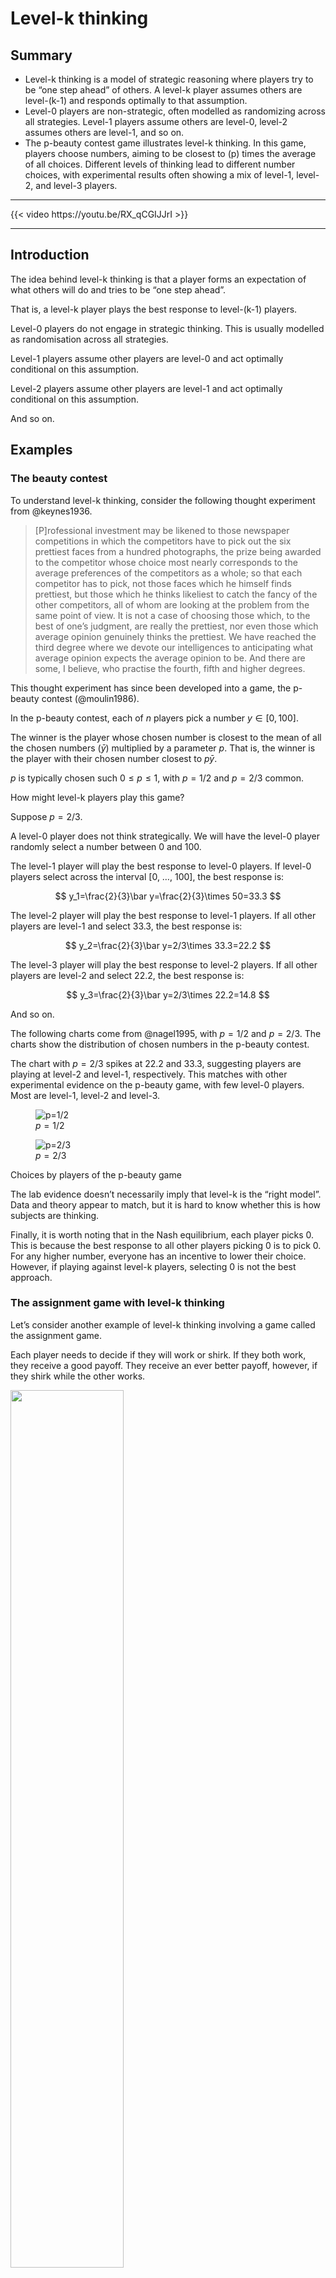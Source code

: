 # Level-k thinking

## Summary {.unnumbered}

- Level-k thinking is a model of strategic reasoning where players try to be "one step ahead" of others. A level-k player assumes others are level-(k-1) and responds optimally to that assumption.
- Level-0 players are non-strategic, often modelled as randomizing across all strategies. Level-1 players assume others are level-0, level-2 assumes others are level-1, and so on.
- The p-beauty contest game illustrates level-k thinking. In this game, players choose numbers, aiming to be closest to \(p\) times the average of all choices. Different levels of thinking lead to different number choices, with experimental results often showing a mix of level-1, level-2, and level-3 players.

---

::: {.content-visible when-format="html"}

{{< video https://youtu.be/RX_qCGIJJrI >}}

---

:::

## Introduction

The idea behind level-k thinking is that a player forms an expectation of what others will do and tries to be "one step ahead".

That is, a level-k player plays the best response to level-(k-1) players.

Level-0 players do not engage in strategic thinking. This is usually modelled as randomisation across all strategies.

Level-1 players assume other players are level-0 and act optimally conditional on this assumption.

Level-2 players assume other players are level-1 and act optimally conditional on this assumption.

And so on.

## Examples

### The beauty contest

To understand level-k thinking, consider the following thought experiment from @keynes1936.

> \[P\]rofessional investment may be likened to those newspaper competitions in which the competitors have to pick out the six prettiest faces from a hundred photographs, the prize being awarded to the competitor whose choice most nearly corresponds to the average preferences of the competitors as a whole; so that each competitor has to pick, not those faces which he himself finds prettiest, but those which he thinks likeliest to catch the fancy of the other competitors, all of whom are looking at the problem from the same point of view. It is not a case of choosing those which, to the best of one's judgment, are really the prettiest, nor even those which average opinion genuinely thinks the prettiest. We have reached the third degree where we devote our intelligences to anticipating what average opinion expects the average opinion to be. And there are some, I believe, who practise the fourth, fifth and higher degrees.

This thought experiment has since been developed into a game, the p-beauty contest (@moulin1986).

In the p-beauty contest, each of $n$ players pick a number $y\in[0,100]$.

The winner is the player whose chosen number is closest to the mean of all the chosen numbers ($\bar y$) multiplied by a parameter $p$. That is, the winner is the player with their chosen number closest to $p\bar y$.

$p$ is typically chosen such $0\leq p\leq 1$, with $p=1/2$ and $p=2/3$ common.

How might level-k players play this game?

Suppose $p=2/3$.

A level-0 player does not think strategically. We will have the level-0 player randomly select a number between 0 and 100.

The level-1 player will play the best response to level-0 players. If level-0 players select across the interval \[0, ..., 100\], the best response is:

$$
y_1=\frac{2}{3}\bar y=\frac{2}{3}\times 50=33.3
$$

The level-2 player will play the best response to level-1 players. If all other players are level-1 and select 33.3, the best response is:

$$
y_2=\frac{2}{3}\bar y=2/3\times 33.3=22.2
$$

The level-3 player will play the best response to level-2 players. If all other players are level-2 and select 22.2, the best response is:

$$
y_3=\frac{2}{3}\bar y=2/3\times 22.2=14.8
$$

And so on.

The following charts come from @nagel1995, with $p=1/2$ and $p=2/3$. The charts show the distribution of chosen numbers in the p-beauty contest.

The chart with $p=2/3$ spikes at 22.2 and 33.3, suggesting players are playing at level-2 and level-1, respectively. This matches with other experimental evidence on the p-beauty game, with few level-0 players. Most are level-1, level-2 and level-3.

::: {#fig-nagel1 layout-ncol="2"}
![$p=1/2$](img/nagel-1995-12.jpg)

![$p=2/3$](img/nagel-1995-23.jpg)

Choices by players of the p-beauty game
:::

The lab evidence doesn't necessarily imply that level-k is the "right model". Data and theory appear to match, but it is hard to know whether this is how subjects are thinking.

Finally, it is worth noting that in the Nash equilibrium, each player picks 0. This is because the best response to all other players picking 0 is to pick 0. For any higher number, everyone has an incentive to lower their choice. However, if playing against level-k players, selecting 0 is not the best approach.

### The assignment game with level-k thinking

Let's consider another example of level-k thinking involving a game called the assignment game.

Each player needs to decide if they will work or shirk. If they both work, they receive a good payoff. They receive an ever better payoff, however, if they shirk while the other works.

![](img/assignment-1.png){width=60%}

Working through the payoffs for each player, if player B works, player A is better off shirking, receiving payoff of 9. If player B shirks, player 1 is better off working, receiving payoff of 1. If player A works, player 2 is better off shirking, receiving payoff of 9. If player A shirks, player B is still better off shirking, receiving payoff of 0.

There is a unique Nash equilibrium (work, shirk), with shirk the dominant strategy for Player B.

![](img/assignment-2.png){width=60%}

Consider, however, if instead of fully rational agents, we have level-k thinkers playing the game.

In this case, the outcome of the game will depend on the level of thinking of each player.

If both players are level-0, they will each play randomly.

At level-1, each player will play the best response to level-0 players. Each player determines this by calculating their best response to the random strategy of the other player.

For player A, their expected payoffs are calculated using the 50% probability with which player B could play each action.

The expected payoff from playing work is:

$$
\frac{1}{2}\times 7+\frac{1}{2}\times 1=4
$$

The expected payoff from playing shirk is:

$$
\frac{1}{2}\times 9+\frac{1}{2}\times 0=4.5
$$

A level-1 player A chooses to shirk.

For player B, their expected payoff from playing work is:

$$
\frac{1}{2}\times 4+\frac{1}{2}\times -1=1.5
$$

Their expected payoff from playing shirk is:

$$
\frac{1}{2}\times 9+\frac{1}{2}\times 0=4.5
$$

A level-1 player B also chooses to shirk.

If a player has a dominant strategy, they discover it at $k=1$. Any level-k thinker will always uses the dominant strategy for $k\geq 1$. In that case, we know that any player B with $k\geq 1$ will shirk.

What if each player is level 2?

Player A calculates their best response to a level-1 player B. A level-1 player B always plays shirk. Player A's best response to shirk is to work. The level-2 player A works.

Although we know a level-2 player B will shirk as as shirk is their dominant strategy, we can show this by considering their best response to a level-1 player A. A level-1 player A always plays shirk. Player B's best response to shirk is to shirk. The level-2 player B shirks.

At a certain level of thinking, the players will discover the Nash equilibrium. Here, they have discovered it at level-2 thinking. For any higher level of thinking, they will remain at the Nash equilibrium. That is, if players endowed with level $k=\bar k$ rationality play Nash, all players with $k>\bar k$ play Nash.

| Level-k | Player A | Player B |
|---------|----------|----------|
| $k=0$   | Random   | Random   |
| $k=1$   | Shirk    | Shirk    |
| $k=2$   | Work     | Shirk    |
| $k=3$   | Work     | Shirk    |
| $k=4$   | Work     | Shirk    |

### Centipede game

Another example of level-k thinking is the centipede game.

This centipede game has six stages. At each stage, a player can “take” and end the game or they can “pass”, increasing the total payoff. The other player then has a move.

The numbers 1 and 2 along the top of the centipede represent the decision nodes for two players. At the first node, player 1 has the choice to take or pass. If player 1 passes, player 2 has the choice to take or pass, and so on. At the final node, the game ends regardless of what player 2 chooses.

![](img/centipede.png)

The payoff when a player takes and ends the game is represented by the numbers in the brackets. The first number is the payoff for player A and the second number is the payoff for player B.

There is a unique subgame perfect equilibrium for the centipede game: $S_1=(\text{take, take, take})$ and $S_2=(\text{take, take, take})$, where $S_1$ and $S_2$ are the set of strategies for player A and player B respectively. We solve for this in @sec-solving-the-centipede-game.

What do people do when playing the centipede game in the lab?

People tend to pass until a few stages before the end (depending on the length of the centipede) and then take. They do not play the Nash equilibrium strategy.

Can level-k thinking provide insight into this behaviour?

Suppose a level-0 player passes until the end. They are possibly lucky if they are player A playing against another level-0 player.

A level-1 player B would take at (4,6) as the level-0 player A would pass until then. A Level-1 player A would be planning to take (6,5) at the end as they believe the level-0 player B will keep passing.

A level-2 player B would plan to take at the final stage (4,6) as they believe the level-1 player A passes. A level-2 player A would take the payoff at (5,3) as they believe a level-1 player B would take at (4,6).

A level-3 player B would plan to take at (2,4) as they believe the level-1 player A will take at (5,3). A level-3 player A would plan to take at (5,3) as they believe a level-2 player B would take at (4,6).

And so on.
